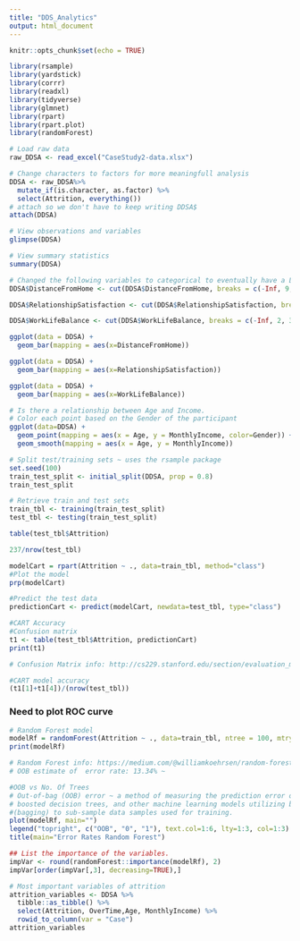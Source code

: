 ```yaml
---
title: "DDS_Analytics"
output: html_document
---
```


```r
knitr::opts_chunk$set(echo = TRUE)
```

```r
library(rsample)
library(yardstick)
library(corrr)
library(readxl)
library(tidyverse)
library(glmnet)
library(rpart)
library(rpart.plot)
library(randomForest)
```


```r
# Load raw data
raw_DDSA <- read_excel("CaseStudy2-data.xlsx")

# Change characters to factors for more meaningfull analysis
DDSA <- raw_DDSA%>%
  mutate_if(is.character, as.factor) %>%
  select(Attrition, everything())
# attach so we don't have to keep writing DDSA$
attach(DDSA)
```


```r
# View observations and variables
glimpse(DDSA)
```

```r
# View summary statistics
summary(DDSA)
```

  
```r
# Changed the following variables to categorical to eventually have a LifeSatisfaction variable
DDSA$DistanceFromHome <- cut(DDSA$DistanceFromHome, breaks = c(-Inf, 9, 21, Inf), labels=c("Poor", "Fair", "Good"))

DDSA$RelationshipSatisfaction <- cut(DDSA$RelationshipSatisfaction, breaks = c(-Inf, 2, 3, Inf), labels=c("Poor", "Fair", "Good"))

DDSA$WorkLifeBalance <- cut(DDSA$WorkLifeBalance, breaks = c(-Inf, 2, 3, Inf), labels=c("Poor", "Fair", "Good"))

```


```r
ggplot(data = DDSA) +
  geom_bar(mapping = aes(x=DistanceFromHome))
```


```r
ggplot(data = DDSA) +
  geom_bar(mapping = aes(x=RelationshipSatisfaction))
```

```r
ggplot(data = DDSA) +
  geom_bar(mapping = aes(x=WorkLifeBalance))
```



```r
# Is there a relationship between Age and Income. 
# Color each point based on the Gender of the participant
ggplot(data=DDSA) +
  geom_point(mapping = aes(x = Age, y = MonthlyIncome, color=Gender)) +
  geom_smooth(mapping = aes(x = Age, y = MonthlyIncome))
```


```r
# Split test/training sets ~ uses the rsample package
set.seed(100)
train_test_split <- initial_split(DDSA, prop = 0.8)
train_test_split
```

```r
# Retrieve train and test sets
train_tbl <- training(train_test_split)
test_tbl <- testing(train_test_split)
```

```r
table(test_tbl$Attrition)
```


```r
237/nrow(test_tbl)
```

```r
modelCart = rpart(Attrition ~ ., data=train_tbl, method="class")
#Plot the model
prp(modelCart)
```

```r
#Predict the test data
predictionCart <- predict(modelCart, newdata=test_tbl, type="class")

#CART Accuracy
#Confusion matrix 
t1 <- table(test_tbl$Attrition, predictionCart)
print(t1)

# Confusion Matrix info: http://cs229.stanford.edu/section/evaluation_metrics.pdf
```


```r
#CART model accuracy
(t1[1]+t1[4])/(nrow(test_tbl))
```

### Need to plot ROC curve
```r
# Random Forest model
modelRf = randomForest(Attrition ~ ., data=train_tbl, ntree = 100, mtry = 5, importance = TRUE, method="class")
print(modelRf)

# Random Forest info: https://medium.com/@williamkoehrsen/random-forest-simple-explanation-377895a60d2d
# OOB estimate of  error rate: 13.34% ~ 
```




```r
#OOB vs No. Of Trees
# Out-of-bag (OOB) error ~ a method of measuring the prediction error of random forests, 
# boosted decision trees, and other machine learning models utilizing bootstrap aggregating 
#(bagging) to sub-sample data samples used for training.
plot(modelRf, main="")
legend("topright", c("OOB", "0", "1"), text.col=1:6, lty=1:3, col=1:3)
title(main="Error Rates Random Forest")
```


```r
## List the importance of the variables.
impVar <- round(randomForest::importance(modelRf), 2)
impVar[order(impVar[,3], decreasing=TRUE),]
```

```r
# Most important variables of attrition
attrition_variables <- DDSA %>%
  tibble::as_tibble() %>%
  select(Attrition, OverTime,Age, MonthlyIncome) %>%
  rowid_to_column(var = "Case")
attrition_variables
```


